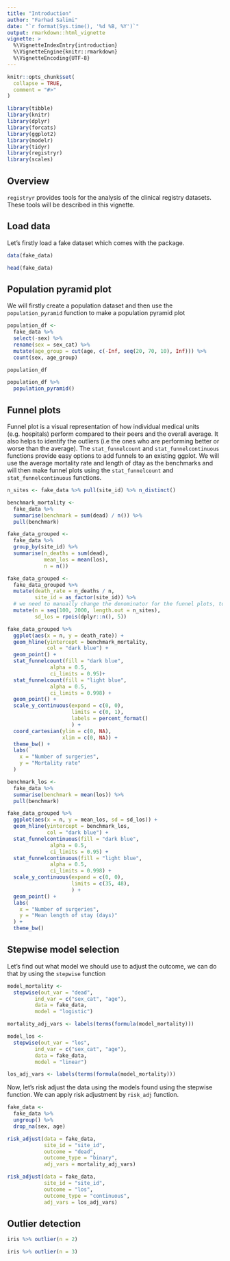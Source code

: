 ```yaml
---
title: "Introduction"
author: "Farhad Salimi"
date: "`r format(Sys.time(), '%d %B, %Y')`"
output: rmarkdown::html_vignette
vignette: >
  %\VignetteIndexEntry{introduction}
  %\VignetteEngine{knitr::rmarkdown}
  %\VignetteEncoding{UTF-8}
---
```


```r
knitr::opts_chunk$set(
  collapse = TRUE,
  comment = "#>"
)
```

```r
library(tibble)
library(knitr)
library(dplyr)
library(forcats)
library(ggplot2)
library(modelr)
library(tidyr)
library(registryr)
library(scales)
```

## Overview

`registryr` provides tools for the analysis of the clinical registry datasets. These tools will be described in this vignette.

## Load data


Let's firstly load a fake dataset which comes with the package.

```r
data(fake_data)

head(fake_data)
```

## Population pyramid plot
We will firstly create a population dataset and then use the `population_pyramid` function to make a population pyramid plot
```r
population_df <-
  fake_data %>% 
  select(-sex) %>% 
  rename(sex = sex_cat) %>%
  mutate(age_group = cut(age, c(-Inf, seq(20, 70, 10), Inf))) %>%
  count(sex, age_group) 

population_df
```

```r
population_df %>%
  population_pyramid()
```

## Funnel plots
Funnel plot is a visual representation of how individual medical units (e.g. hospitals) perform compared to their peers and the overall average. It also helps to identify the outliers (i.e the ones who are performing better or worse than the average).
The `stat_funnelcount` and `stat_funnelcontinuous` functions provide easy options to add funnels to an existing ggplot.
We will use the average mortality rate and length of dtay as the benchmarks and will then make funnel plots using the `stat_funnelcount` and `stat_funnelcontinuous` functions.

```r
n_sites <- fake_data %>% pull(site_id) %>% n_distinct()

benchmark_mortality <-
  fake_data %>%
  summarise(benchmark = sum(dead) / n()) %>%
  pull(benchmark)

fake_data_grouped <-
  fake_data %>%
  group_by(site_id) %>%
  summarise(n_deaths = sum(dead),
            mean_los = mean(los),
            n = n())

fake_data_grouped <-
  fake_data_grouped %>%
  mutate(death_rate = n_deaths / n,
         site_id = as_factor(site_id)) %>%
  # we need to manually change the denominator for the funnel plots, to make it look nicer :)
  mutate(n = seq(100, 2000, length.out = n_sites),
         sd_los = rpois(dplyr::n(), 5))

fake_data_grouped %>%
  ggplot(aes(x = n, y = death_rate)) +
  geom_hline(yintercept = benchmark_mortality,
             col = "dark blue") +
  geom_point() +
  stat_funnelcount(fill = "dark blue",
              alpha = 0.5,
              ci_limits = 0.95)+
  stat_funnelcount(fill = "light blue",
              alpha = 0.5,
              ci_limits = 0.998) +
  geom_point() +
  scale_y_continuous(expand = c(0, 0),
                     limits = c(0, 1),
                     labels = percent_format()
                     ) +
  coord_cartesian(ylim = c(0, NA),
                  xlim = c(0, NA)) +
  theme_bw() +
  labs(
    x = "Number of surgeries",
    y = "Mortality rate"
  )

benchmark_los <-
  fake_data %>%
  summarise(benchmark = mean(los)) %>%
  pull(benchmark)

fake_data_grouped %>%
  ggplot(aes(x = n, y = mean_los, sd = sd_los)) +
  geom_hline(yintercept = benchmark_los,
             col = "dark blue") +
  stat_funnelcontinuous(fill = "dark blue",
              alpha = 0.5,
              ci_limits = 0.95) +
  stat_funnelcontinuous(fill = "light blue",
              alpha = 0.5,
              ci_limits = 0.998) +
  scale_y_continuous(expand = c(0, 0),
                     limits = c(35, 48),
                     ) +
  geom_point() +
  labs(
    x = "Number of surgeries",
    y = "Mean length of stay (days)"
  ) +
  theme_bw()

```

## Stepwise model selection
Let's find out what model we should use to adjust the outcome, we can do that by using the `stepwise` function
```r
model_mortality <-
  stepwise(out_var = "dead",
         ind_var = c("sex_cat", "age"),
         data = fake_data,
         model = "logistic")

mortality_adj_vars <- labels(terms(formula(model_mortality)))
```

```r
model_los <-
  stepwise(out_var = "los",
         ind_var = c("sex_cat", "age"),
         data = fake_data,
         model = "linear")

los_adj_vars <- labels(terms(formula(model_mortality)))
```

Now, let's risk adjust the data using the models found using the stepwise function. We can apply risk adjustment by `risk_adj` function.
```r
fake_data <- 
  fake_data %>%
  ungroup() %>%
  drop_na(sex, age)

risk_adjust(data = fake_data, 
            site_id = "site_id",
            outcome = "dead",
            outcome_type = "binary",
            adj_vars = mortality_adj_vars)

risk_adjust(data = fake_data, 
            site_id = "site_id",
            outcome = "los",
            outcome_type = "continuous",
            adj_vars = los_adj_vars)
```

## Outlier detection
```r
iris %>% outlier(n = 2)
```

```r
iris %>% outlier(n = 3)
```




